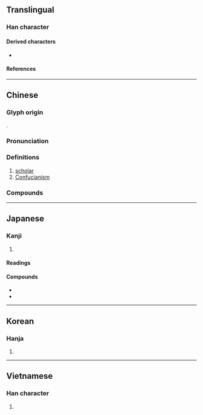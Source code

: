 {{character info}}

==Translingual==

===Han character===
{{Han char|rn=9|rad=人|as=14|sn=16|four=21227|canj=OMBB|ids=⿰亻需}}

====Derived characters====
* {{l|mul|[[𡃽]], [[𮒯]]}}

====References====
{{Han ref|kx=0119.300|dkj=01220|dj=0253.080|hdz=10230.090|uh=5112}}

----

==Chinese==
{{zh-forms|alt=𰁡-second round simplified}}

===Glyph origin===
{{Han etym}}
{{Han compound|人|alt1=亻|需|ls=psc|c1=s|c2=p|t1=human}}.

===Pronunciation===
{{zh-pron
|m=rú
|m-s=
|c=jyu4
|c-t=
|g=
|h=pfs=yì
|j=
|mb=ṳ̌
|md=ṳ̀
|mn=qz,tp,xm:lû/kh:jû/zz:jî
|mn-t=ru5
|w=3zr
|x=
|mc=y
|oc=y
|ma=y
|cat=n
}}

===Definitions===
{{zh-hanzi}}

# [[scholar]]
# [[Confucianism]]

===Compounds===
{{zh-der|fold=1|儒艮|儒家|儒將|儒教|儒林|儒生|儒術|儒學|儒雅|儒醫|侏儒|儒巾|宋儒|儒林外史|侏儒症|坑儒|儒業|名儒|俗儒|僻儒|宿儒|崇儒|先儒|八儒|儒略曆|宿學舊儒|儒冠|宏儒碩學|世儒|儒者|夙儒|俚儒|大儒|儒宗|博學鴻儒|儒風|侏儒觀戰|儒士|碩學通儒|新儒學|拘拘儒儒|犬儒學派|拘儒|穴見小儒|瞀儒|當世儒宗|碩彥名儒|碩儒|盜儒|瑰儒|燔書坑儒|焚書坑儒|溫文儒雅|散儒|陋儒|耆儒碩望|豎儒|老儒|迂儒|耆儒|醇儒|鴻儒|英儒|風流儒雅|章句儒|陽儒陰釋|通儒|老師宿儒|賈儒商秀|耆儒碩德|耆儒碩老|腐儒}}

----

==Japanese==

===Kanji===
{{ja-kanji|grade=c|rs=人14}}

# {{rfdef|ja|sort=人14}}

====Readings====
{{ja-readings
|goon=にゅう
|kanon=じゅ
|kun=やわらか, うるおす, したがう
}}

====Compounds====
* {{ja-r|儒学|じゅがく}}
* {{ja-r|儒教|じゅきょう}}

----

==Korean==

===Hanja===
{{ko-hanja|선비|유}}

# {{rfdef|ko|sort=人14}}

----

==Vietnamese==

===Han character===
{{vi-readings|reading=[[nho]], [[nhu]], [[nhô]]|rs=人14}}

# {{rfdef|vi|sort=人14}}